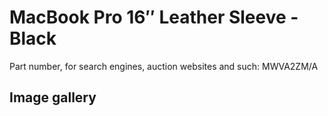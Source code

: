 
# MacBook Pro 16″ Leather Sleeve - Black

Part number, for search engines, auction websites and such: MWVA2ZM/A

## Image gallery

<div style={{ width: '100%', maxWidth: '768px' }}>
<GalleryComponent
    images={[
      {
        original: "/everysource/MWVA2.webp",
        thumbnail: "/everypreview/MWVA2.webp",
      },
      {
        original: "/everysource/MWVA2_AV1.webp",
        thumbnail: "/everypreview/MWVA2_AV1.webp",
      },
      {
        original: "/everysource/MWVA2_AV2_SILVER.webp",
        thumbnail: "/everypreview/MWVA2_AV2_SILVER.webp",
      },
      {
        original: "/everysource/MWVA2_AV2_SPACE_GRAY.webp",
        thumbnail: "/everypreview/MWVA2_AV2_SPACE_GRAY.webp",
      }
    ]}
  />
</div>